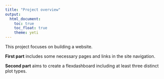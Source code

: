 ```yaml
---
title: "Project overview"
output: 
  html_document:
    toc: true
    toc_float: true
    theme: yeti
---
```


This project focuses on building a website.

**First part** includes some necessary pages and links in the site navigation.

**Second part** aims to create a flexdashboard including at least three distinct plot types.
